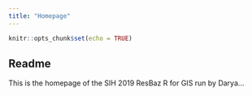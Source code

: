 ```yaml
---
title: "Homepage"
---
```


```r
knitr::opts_chunk$set(echo = TRUE)
```

## Readme

This is the homepage of the SIH 2019 ResBaz R for GIS run by Darya...